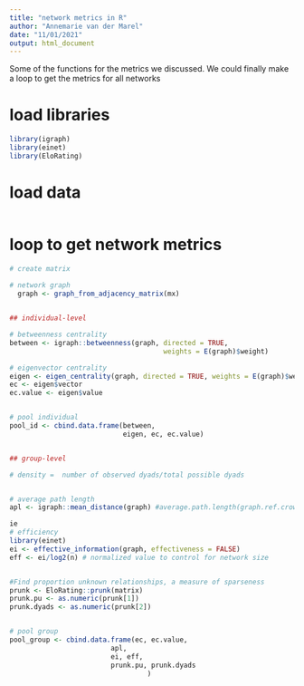 ```yaml
---
title: "network metrics in R"
author: "Annemarie van der Marel"
date: "11/01/2021"
output: html_document
---
```


Some of the functions for the metrics we discussed. 
We could finally make a loop to get the metrics for all networks

# load libraries
```r
library(igraph)
library(einet)
library(EloRating)
```


# load data
```r

```


# loop to get network metrics

```r

# create matrix 
  
# network graph
  graph <- graph_from_adjacency_matrix(mx)


## individual-level 

# betweenness centrality
between <- igraph::betweenness(graph, directed = TRUE,
                                      weights = E(graph)$weight)

# eigenvector centrality
eigen <- eigen_centrality(graph, directed = TRUE, weights = E(graph)$weight)
ec <- eigen$vector
ec.value <- eigen$value


# pool individual
pool_id <- cbind.data.frame(between, 
                            eigen, ec, ec.value)


## group-level 

# density =  number of observed dyads/total possible dyads


# average path length
apl <- igraph::mean_distance(graph) #average.path.length(graph.ref.crowd) 

ie
# efficiency
library(einet)
ei <- effective_information(graph, effectiveness = FALSE)
eff <- ei/log2(n) # normalized value to control for network size 


#Find proportion unknown relationships, a measure of sparseness
prunk <- EloRating::prunk(matrix)
prunk.pu <- as.numeric(prunk[1])
prunk.dyads <- as.numeric(prunk[2])


# pool group
pool_group <- cbind.data.frame(ec, ec.value,
                         apl,
                         ei, eff, 
                         prunk.pu, prunk.dyads
                                  )


```

